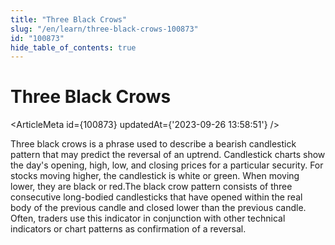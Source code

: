 ```yaml
---
title: "Three Black Crows"
slug: "/en/learn/three-black-crows-100873"
id: "100873"
hide_table_of_contents: true
---
```



# Three Black Crows

<ArticleMeta id={100873} updatedAt={'2023-09-26 13:58:51'} />
<div className='border-solid border-b border-t-0 my-4 border-[var(--ifm-color-gray-300)]' />

Three black crows is a phrase used to describe a bearish candlestick pattern that may predict the reversal of an uptrend. Candlestick charts show the day's opening, high, low, and closing prices for a particular security. For stocks moving higher, the candlestick is white or green. When moving lower, they are black or red.The black crow pattern consists of three consecutive long-bodied candlesticks that have opened within the real body of the previous candle and closed lower than the previous candle. Often, traders use this indicator in conjunction with other technical indicators or chart patterns as confirmation of a reversal.
